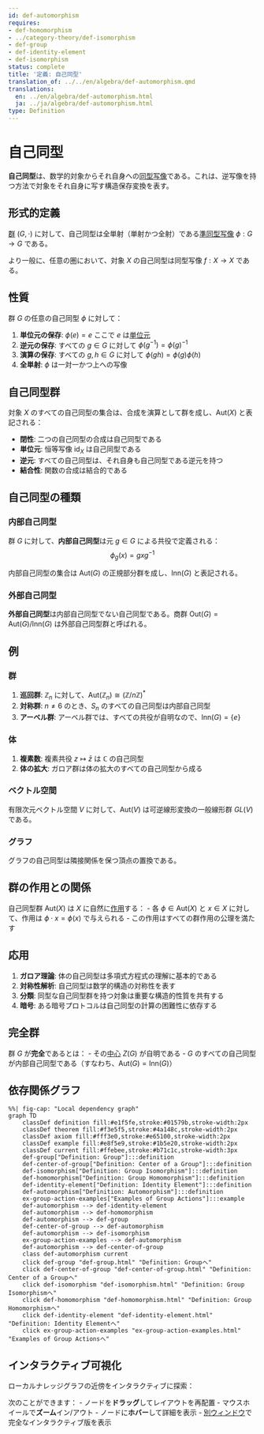 ```yaml
---
id: def-automorphism
requires:
- def-homomorphism
- ../category-theory/def-isomorphism
- def-group
- def-identity-element
- def-isomorphism
status: complete
title: '定義: 自己同型'
translation_of: ../../en/algebra/def-automorphism.qmd
translations:
  en: ../en/algebra/def-automorphism.html
  ja: ../ja/algebra/def-automorphism.html
type: Definition
---
```


# 自己同型 {#def-automorphism}

**自己同型**は、数学的対象からそれ自身への[同型写像](../category-theory/def-isomorphism.qmd)である。これは、逆写像を持つ方法で対象をそれ自身に写す構造保存変換を表す。

## 形式的定義

[群](def-group.qmd) $(G, \cdot)$ に対して、自己同型は全単射（単射かつ全射）である[準同型写像](def-homomorphism.qmd) $\phi: G \to G$ である。

より一般に、任意の圏において、対象 $X$ の自己同型は同型写像 $f: X \to X$ である。

## 性質

群 $G$ の任意の自己同型 $\phi$ に対して：

1. **単位元の保存**: $\phi(e) = e$ ここで $e$ は[単位元](def-identity-element.qmd)
2. **逆元の保存**: すべての $g \in G$ に対して $\phi(g^{-1}) = \phi(g)^{-1}$
3. **演算の保存**: すべての $g, h \in G$ に対して $\phi(gh) = \phi(g)\phi(h)$
4. **全単射**: $\phi$ は一対一かつ上への写像

## 自己同型群

対象 $X$ のすべての自己同型の集合は、合成を演算として群を成し、$\text{Aut}(X)$ と表記される：

- **閉性**: 二つの自己同型の合成は自己同型である
- **単位元**: 恒等写像 $\text{id}_X$ は自己同型である
- **逆元**: すべての自己同型は、それ自身も自己同型である逆元を持つ
- **結合性**: 関数の合成は結合的である

## 自己同型の種類

### 内部自己同型

群 $G$ に対して、**内部自己同型**は元 $g \in G$ による共役で定義される：
$$\phi_g(x) = gxg^{-1}$$

内部自己同型の集合は $\text{Aut}(G)$ の正規部分群を成し、$\text{Inn}(G)$ と表記される。

### 外部自己同型

**外部自己同型**は内部自己同型でない自己同型である。商群 $\text{Out}(G) = \text{Aut}(G)/\text{Inn}(G)$ は外部自己同型群と呼ばれる。

## 例

### 群

1. **巡回群**: $\mathbb{Z}_n$ に対して、$\text{Aut}(\mathbb{Z}_n) \cong (\mathbb{Z}/n\mathbb{Z})^*$
2. **対称群**: $n \neq 6$ のとき、$S_n$ のすべての自己同型は内部自己同型
3. **アーベル群**: アーベル群では、すべての共役が自明なので、$\text{Inn}(G) = \{e\}$

### 体

1. **複素数**: 複素共役 $z \mapsto \bar{z}$ は $\mathbb{C}$ の自己同型
2. **体の拡大**: ガロア群は体の拡大のすべての自己同型から成る

### ベクトル空間

有限次元ベクトル空間 $V$ に対して、$\text{Aut}(V)$ は可逆線形変換の一般線形群 $GL(V)$ である。

### グラフ

グラフの自己同型は隣接関係を保つ頂点の置換である。

## 群の作用との関係

自己同型群 $\text{Aut}(X)$ は $X$ に自然に[作用](def-group-action.qmd)する：
- 各 $\phi \in \text{Aut}(X)$ と $x \in X$ に対して、作用は $\phi \cdot x = \phi(x)$ で与えられる
- この作用はすべての群作用の公理を満たす

## 応用

1. **ガロア理論**: 体の自己同型は多項式方程式の理解に基本的である
2. **対称性解析**: 自己同型は数学的構造の対称性を表す
3. **分類**: 同型な自己同型群を持つ対象は重要な構造的性質を共有する
4. **暗号**: ある暗号プロトコルは自己同型の計算の困難性に依存する

## 完全群

群 $G$ が**完全**であるとは：
- その[中心](def-center-of-group.qmd) $Z(G)$ が自明である
- $G$ のすべての自己同型が内部自己同型である（すなわち、$\text{Aut}(G) = \text{Inn}(G)$）

## 依存関係グラフ

```mermaid
%%| fig-cap: "Local dependency graph"
graph TD
    classDef definition fill:#e1f5fe,stroke:#01579b,stroke-width:2px
    classDef theorem fill:#f3e5f5,stroke:#4a148c,stroke-width:2px
    classDef axiom fill:#fff3e0,stroke:#e65100,stroke-width:2px
    classDef example fill:#e8f5e9,stroke:#1b5e20,stroke-width:2px
    classDef current fill:#ffebee,stroke:#b71c1c,stroke-width:3px
    def-group["Definition: Group"]:::definition
    def-center-of-group["Definition: Center of a Group"]:::definition
    def-isomorphism["Definition: Group Isomorphism"]:::definition
    def-homomorphism["Definition: Group Homomorphism"]:::definition
    def-identity-element["Definition: Identity Element"]:::definition
    def-automorphism["Definition: Automorphism"]:::definition
    ex-group-action-examples["Examples of Group Actions"]:::example
    def-automorphism --> def-identity-element
    def-automorphism --> def-homomorphism
    def-automorphism --> def-group
    def-center-of-group --> def-automorphism
    def-automorphism --> def-isomorphism
    ex-group-action-examples --> def-automorphism
    def-automorphism --> def-center-of-group
    class def-automorphism current
    click def-group "def-group.html" "Definition: Groupへ"
    click def-center-of-group "def-center-of-group.html" "Definition: Center of a Groupへ"
    click def-isomorphism "def-isomorphism.html" "Definition: Group Isomorphismへ"
    click def-homomorphism "def-homomorphism.html" "Definition: Group Homomorphismへ"
    click def-identity-element "def-identity-element.html" "Definition: Identity Elementへ"
    click ex-group-action-examples "ex-group-action-examples.html" "Examples of Group Actionsへ"
```

## インタラクティブ可視化

ローカルナレッジグラフの近傍をインタラクティブに探索：

::: {.graph-viz data-id="def-automorphism" data-width="700" data-height="500"}
:::

次のことができます：
- ノードを**ドラッグ**してレイアウトを再配置
- マウスホイールで**ズーム**イン/アウト
- ノードに**ホバー**して詳細を表示
- [別ウィンドウ](../../output/interactive/def-automorphism.html){target="_blank"}で完全なインタラクティブ版を表示